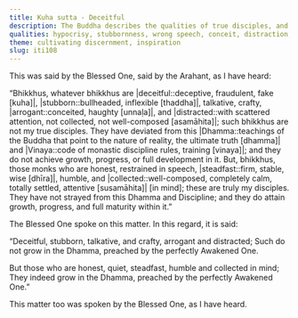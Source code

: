 ```yaml
---
title: Kuha sutta - Deceitful
description: The Buddha describes the qualities of true disciples, and those who do not grow in the Dhamma.
qualities: hypocrisy, stubbornness, wrong speech, conceit, distraction, sincerity, right speech, humility, collectedness
theme: cultivating discernment, inspiration
slug: iti108
---
```


This was said by the Blessed One, said by the Arahant, as I have heard:

“Bhikkhus, whatever bhikkhus are |deceitful::deceptive, fraudulent, fake [kuha]|, |stubborn::bullheaded, inflexible [thaddha]|, talkative, crafty, |arrogant::conceited, haughty [unnaḷa]|, and |distracted::with scattered attention, not collected, not well-composed [asamāhita]|; such bhikkhus are not my true disciples. They have deviated from this |Dhamma::teachings of the Buddha that point to the nature of reality, the ultimate truth [dhamma]| and |Vinaya::code of monastic discipline rules, training [vinaya]|; and they do not achieve growth, progress, or full development in it. But, bhikkhus, those monks who are honest, restrained in speech, |steadfast::firm, stable, wise [dhīra]|, humble, and |collected::well-composed, completely calm, totally settled, attentive [susamāhita]| [in mind]; these are truly my disciples. They have not strayed from this Dhamma and Discipline; and they do attain growth, progress, and full maturity within it.”

The Blessed One spoke on this matter. In this regard, it is said:

“Deceitful, stubborn, talkative, and crafty,
arrogant and distracted;
Such do not grow in the Dhamma,
preached by the perfectly Awakened One.

But those who are honest, quiet, steadfast,
humble and collected in mind;
They indeed grow in the Dhamma,
preached by the perfectly Awakened One.”

This matter too was spoken by the Blessed One, as I have heard.